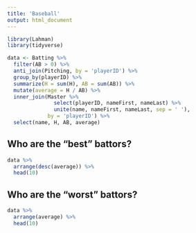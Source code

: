 ```yaml
---
title: 'Baseball'
output: html_document
---
```


```r
library(Lahman)
library(tidyverse)
```

```r
data <- Batting %>%
  filter(AB > 0) %>%
  anti_join(Pitching, by = 'playerID') %>%
  group_by(playerID) %>%
  summarize(H = sum(H), AB = sum(AB)) %>%
  mutate(average = H / AB) %>%
  inner_join(Master %>%
               select(playerID, nameFirst, nameLast) %>%
               unite(name, nameFirst, nameLast, sep = ' '),
             by = 'playerID') %>%
  select(name, H, AB, average)
```

## Who are the “best” battors?

```r
data %>%
  arrange(desc(average)) %>%
  head(10)
```

## Who are the “worst” battors?

```r
data %>%
  arrange(average) %>%
  head(10)
```

